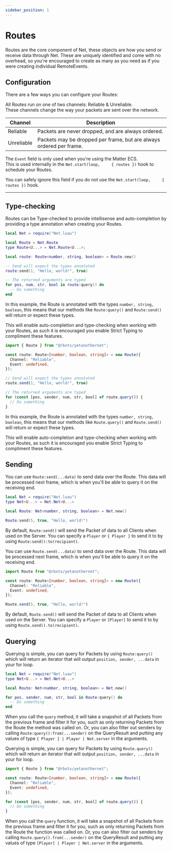 ```yaml
---
sidebar_position: 1
---
```



# Routes

Routes are the core component of Net, these objects are how you send or receive data through Net.
These are uniquely identified and come with no overhead, so you're encouraged to create as many as you need as if you were creating individual RemoteEvents.

## Configuration

There are a few ways you can configure your Routes:
<Tabs>
  <TabItem value="channel" label="Channel" default>
  <p>
  All Routes run on one of two channels: Reliable & Unreliable.<br />
  These channels change the way your packets are sent over the network.
  </p>

  | Channel | Description |
  | ------- | ----------- |
  | Reliable | Packets are never dropped, and are always ordered. |
  | Unreliable | Packets may be dropped per frame, but are always ordered per frame. |
  </TabItem>
  <TabItem value="event" label="Event">
    <p>
    The <code lang="lua">Event</code> field is only used when you're using the Matter ECS.<br />
    This is used internally in the <code lang="lua">Net.start(loop, 	&#123; routes &#125;)</code> hook to schedule your Routes.
    </p>
    <p>
    You can safely ignore this field if you do not use the <code lang="lua">Net.start(loop, 	&#123; routes &#125;)</code> hook.
    </p>
  </TabItem>
</Tabs>

---

## Type-checking

Routes can be Type-checked to provide intellisense and auto-completion by providing a type annotation when creating your Routes.

<Tabs>
<TabItem value="lua" label="Luau" default>

```lua
local Net = require("Net.luau")

local Route = Net.Route
type Route<U...> = Net.Route<U...>;

local route: Route<number, string, boolean> = Route.new()

-- Send will expect the types annotated
route:send(1, "Hello, world!", true)

-- The returned arguments are typed
for pos, num, str, bool in route:query() do
  -- Do something
end
```

In this example, the Route is annotated with the types `number, string, boolean`, this means that our methods like `Route:query()` and `Route:send()` will return or expect
these types.

This will enable auto-completion and type-checking when working with your Routes, as such it is encouraged you enable Strict Typing to compliment these features.

</TabItem>
<TabItem value="ts" label="Typescript">

```ts
import { Route } from "@rbxts/yetanothernet";

const route: Route<[number, boolean, string]> = new Route({
  Channel: "Reliable",
  Event: undefined,
});

// Send will expect the types annotated
route.send(1, "Hello, world!", true)

// The returned arguments are typed
for (const [pos, sender, num, str, bool] of route.query()) {
  // Do something
}
```

In this example, the Route is annotated with the types `number, string, boolean`, this means that our methods like `Route.query()` and `Route.send()` will return or expect
these types.

This will enable auto-completion and type-checking when working with your Routes, as such it is encouraged you enable Strict Typing to compliment these features.

</TabItem>
</Tabs>

## Sending

<Tabs>
<TabItem value="lua" label="Luau" default>

You can use `Route:send(...data)` to send data over the Route. This data will be processed next frame, which is when you'll be able to query it on the receiving end.

```lua
local Net = require("Net.luau")
type Net<U...> = Net.Net<U...>

local Route: Net<number, string, boolean> = Net.new()

Route:send(5, true, "Hello, world!")
```

By default, `Route:send()` will send the Packet of data to all Clients when used on the Server. You can specify a `Player` or `{ Player }` to send it to by using `Route:send():to(recipient)`.

</TabItem>
<TabItem value="ts" label="Typescript">

You can use `Route.send(...data)` to send data over the Route. This data will be processed next frame, which is when you'll be able to query it on the receiving end.

```ts
import Route from "@rbxts/yetanothernet";

const route: Route<[number, boolean, string]> = new Route({
  Channel: "Reliable",
  Event: undefined,
});

Route.send(5, true, "Hello, world!")
```

By default, `Route.send()` will send the Packet of data to all Clients when used on the Server. You can specify a `Player` or `[Player]` to send it to by using `Route.send().to(recipient)`.

</TabItem>
</Tabs>

## Querying

<Tabs>
<TabItem value="lua" label="Luau" default>

Querying is simple, you can query for Packets by using `Route:query()` which will return an iterator that will output `position, sender, ...data` in your for loop.

```lua
local Net = require("Net.luau")
type Net<U...> = Net.Net<U...>

local Route: Net<number, string, boolean> = Net.new()

for pos, sender, num, str, bool in Route:query() do
  -- Do something
end
```

When you call the `query` method, it will take a snapshot of all Packets from the previous frame and filter it for you, such as only returning Packets from the Route the method was called on.
Or, you can also filter out senders by calling `Route:query():from(...sender)` on the QueryResult and putting any values of type `{ Player } | Player | Net.server` in the arguments.

</TabItem>
<TabItem value="ts" label="Typescript">

Querying is simple, you can query for Packets by using `Route.query()` which will return an iterator that will output `position, sender, ...data` in your for loop.

```ts
import { Route } from "@rbxts/yetanothernet";

const route: Route<[number, boolean, string]> = new Route({
  Channel: "Reliable",
  Event: undefined,
});

for (const [pos, sender, num, str, bool] of route.query()) {
  // Do something
}
```

When you call the `query` function, it will take a snapshot of all Packets from the previous frame and filter it for you, such as only returning Packets from the Route the function was called on.
Or, you can also filter out senders by calling `Route.query().from(...sender)` on the QueryResult and putting any values of type `[Player] | Player | Net.server` in the arguments.

</TabItem>
</Tabs>